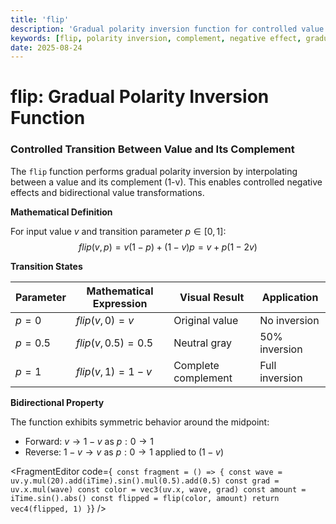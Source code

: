 ```yaml
---
title: 'flip'
description: 'Gradual polarity inversion function for controlled value negation and visual effects'
keywords: [flip, polarity inversion, complement, negative effect, gradual transition, value transformation]
date: 2025-08-24
---
```



# flip: Gradual Polarity Inversion Function

### Controlled Transition Between Value and Its Complement

The `flip` function performs gradual polarity inversion by interpolating between a value and its complement (1-v). This enables controlled negative effects and bidirectional value transformations.

**Mathematical Definition**

For input value $v$ and transition parameter $p \in [0,1]$:
$$flip(v, p) = v(1-p) + (1-v)p = v + p(1-2v)$$

**Transition States**

| Parameter | Mathematical Expression | Visual Result       | Application    |
| --------- | ----------------------- | ------------------- | -------------- |
| $p = 0$   | $flip(v, 0) = v$        | Original value      | No inversion   |
| $p = 0.5$ | $flip(v, 0.5) = 0.5$    | Neutral gray        | 50% inversion  |
| $p = 1$   | $flip(v, 1) = 1-v$      | Complete complement | Full inversion |

**Bidirectional Property**

The function exhibits symmetric behavior around the midpoint:

- Forward: $v \rightarrow 1-v$ as $p: 0 \rightarrow 1$
- Reverse: $1-v \rightarrow v$ as $p: 0 \rightarrow 1$ applied to $(1-v)$

<FragmentEditor
        code={`
const fragment = () => {
        const wave = uv.y.mul(20).add(iTime).sin().mul(0.5).add(0.5)
        const grad = uv.x.mul(wave)
        const color = vec3(uv.x, wave, grad)
        const amount = iTime.sin().abs()
        const flipped = flip(color, amount)
        return vec4(flipped, 1)
}`}
/>
